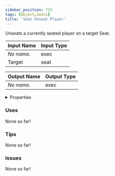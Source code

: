 ```yaml
---
sidebar_position: 715
tags: [Object,Seats]
title: 'Seat Unseat Player'
---
```


Unseats a currently seated player on a target Seat.




<EsbSvg />

| Input Name | Input Type |
|-----------|-----------|
| *No name.* | exec |
| Target | seat |

| Output Name | Output Type |
|-----------|-----------|
| *No name.* | exec |


<details>
  <summary>Properties</summary>
  <div>
    <div>
    <table>
      <thead>
        <tr>
          <th>Is beta required?</th>
          <th>❌</th>
        </tr>
        <tr>
          <th>Is this chip a trolling risk?</th>
          <th>❌</th>
        </tr>
        <tr>
          <th>Is this chip a role assignment risk?</th>
          <th>❌</th>
        </tr>
        <tr>
          <th>Chip UUID</th>
          <th>70b682f5-5744-4a6a-beaa-a9dcd40066b6</th>
        </tr>
      </thead>
    </table>
    </div>
  </div>
</details>

### Uses

None so far!

### Tips

None so far!

### Issues

None so far!